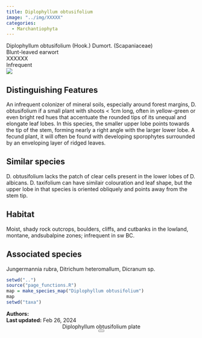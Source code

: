 ```yaml
---
title: Diplophyllum obtusifolium
image: "../img/XXXXX"
categories:
  - Marchantiophyta
---
```


<div class="info-panel">
 <div class="info-top">
  <div class="taxon-scientific"><span class="taxon-name">Diplophyllum obtusifolium</span> <span class="taxon-authority">(Hook.) Dumort.</span> <span class="taxon-family">(Scapaniaceae)</span></div>
  <div class="taxon-common">Blunt-leaved earwort</div>
 </div>
 <div class="info-bottom">
  <div class="taxon-qnd">XXXXXX</div>
  <div class="taxon-abundance">Infrequent</div>
 </div>
</div>
<div class="imerss-content-frame">
 <div class="imerss-image-header">
  <div class="imerss-image-holder imerss-column-left" data-toggle="tooltip" style="background-image: url(../img/XXXXX)" title="XXXXX">
  </div>

  <div class="imerss-image-holder imerss-column-right" data-toggle="tooltip" style="background-image: url(../img/XXXXX)" title="XXXXX">
  </div>
 
 </div>
 <div class="imerss-content-lower">
  <div class="imerss-column-left">
  <div class="tab-microscope" data-micromodal-trigger="modal-plate">
  <img src="../img/bryo guide microscope.png"/>
  </div>

<h2>Distinguishing Features</h2>

An infrequent colonizer of mineral soils, especially around forest margins, D. obtusifolium if a small plant with shoots &lt; 1cm long, often in yellow-green or even bright red hues that accentuate the  rounded tips of its unequal and elongate leaf lobes. In this species, the smaller upper lobe points towards the tip of the stem, forming nearly a right angle with the larger lower lobe. A fecund plant, it will often be found with developing sporophytes surrounded by an enveloping layer of ridged leaves. 

<h2>Similar species</h2>

D. obtusifolium lacks the patch of clear cells present in the lower lobes of D. albicans. D. taxifolium can have similair colouration and leaf shape, but the upper lobe in that species is oriented obliquely and points away from the stem tip. 

<h2>Habitat</h2>

Moist, shady rock outcrops, boulders, cliffs, and cutbanks in the lowland, montane, andsubalpine zones; infrequent in sw BC.

<h2>Associated species</h2>

Jungermannia rubra, Ditrichum heteromallum, Dicranum sp. 
</div>

<div class="imerss-column-right">

<div class="imerss-image-holder imerss-column-right" data-toggle="tooltip" style="background-image: url(../img/XXXXX)" title="XXXXX">
</div>

<div class="imerss-map-holder">
```r
setwd("..")
source("page_functions.R")
map = make_species_map("Diplophyllum obtusifolium")
map
setwd("taxa")
```
</div>

</div>

</div>
</div>

<div class="taxon-footer">
 <div class="taxon-authors"><b>Authors:</b> <span></span></div>
 <div class="taxon-update"><b>Last updated:</b> <span>Feb 26, 2024</span></div>
</div>

<div class="modal micromodal-slide" id="modal-plate" aria-hidden="true">
 <div class="modal__overlay" tabindex="-1" data-micromodal-close>
  <div class="modal__container" role="dialog" aria-modal="true" aria-labelledby="modal-plate-title" >
   <header class="modal__header">
   <div class="modal__title" id="modal-plate-title">
  Diplophyllum obtusifolium plate
   </div>
   <button class="modal__close" aria-label="Close" data-micromodal-close></button>
   </header>
  <div class="modal__content" id="modal-plate-content">
   <div class="imerss-image-holder" data-toggle="tooltip" style="background-image: url(../img/XXXXX)" title="XXXXX">
  </div>
  </div>
  </div>
 </div>
</div>

<script src="../js/micromodal.min.js"></script>
<link href="../css/style-taxon.css" rel="stylesheet">
<link href="../css/micromodal.css" rel="stylesheet">

<script>
MicroModal.init();
</script>

